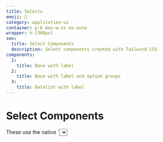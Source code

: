 ```yaml
---
title: Selects
emoji: 📣
category: application-ui
container: p-6 max-w-xs mx-auto
wrapper: h-[300px]
seo:
  title: Select Components
  description: Select components created with Tailwind CSS
components:
  1:
    title: Base with label
  2:
    title: Base with label and option groups
  3:
    title: Datalist with label
---
```


# Select Components

<div class="max-w-prose text-pretty">
  These use the native `<select>` elements. In the future, we should be able to apply a more custom look and feel. Based on [Google I/O CSS Update](https://developer.chrome.com/blog/whats-new-css-ui-2023/#selectmenu).
</div>

<CollectionList componentsData={componentsData} componentContainer={componentContainer} />
